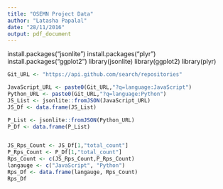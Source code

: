 ```yaml
---
title: "OSEMN Project Data"
author: "Latasha Papalal"
date: "28/11/2016"
output: pdf_document
---
```


install.packages("jsonlite")
install.packages("plyr")
install.packages("ggplot2")
library(jsonlite)
library(ggplot2)
library(plyr)

```r
Git_URL <- "https://api.github.com/search/repositories"

JavaScript_URL <- paste0(Git_URL,"?q=language:JavaScript")
Python_URL <- paste0(Git_URL,"?q=language:Python")
JS_List <- jsonlite::fromJSON(JavaScript_URL)
JS_Df <- data.frame(JS_List)

P_List <- jsonlite::fromJSON(Python_URL)
P_Df <- data.frame(P_List)


JS_Rps_Count <- JS_Df[1,"total_count"]
P_Rps_Count <- P_Df[1,"total_count"]
Rps_Count <- c(JS_Rps_Count,P_Rps_Count)
langauge <- c("JavaScript", "Python")
Rps_Df <- data.frame(langauge, Rps_Count)
Rps_Df
```
